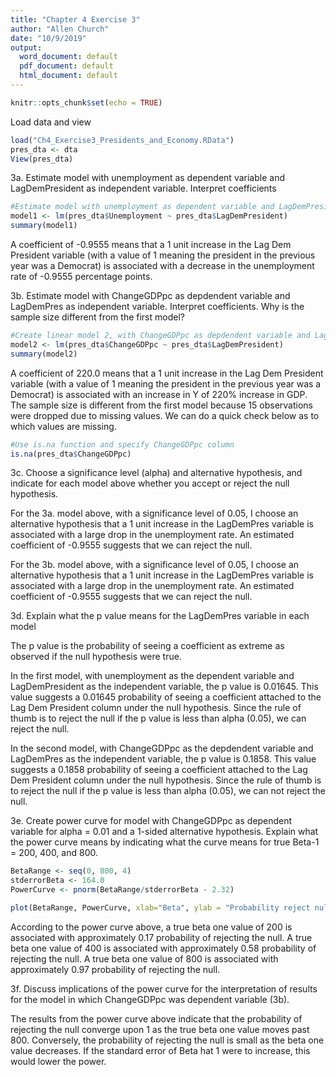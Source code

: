 ```yaml
---
title: "Chapter 4 Exercise 3"
author: "Allen Church"
date: "10/9/2019"
output:
  word_document: default
  pdf_document: default
  html_document: default
---
```


```r
knitr::opts_chunk$set(echo = TRUE)
```

Load data and view
```r
load("Ch4_Exercise3_Presidents_and_Economy.RData")
pres_dta <- dta
View(pres_dta)
```

3a. Estimate model with unemployment as dependent variable and LagDemPresident as independent variable. Interpret coefficients
```r
#Estimate model with unemployment as dependent variable and LagDemPresident as independent variable. Summarize results
model1 <- lm(pres_dta$Unemployment ~ pres_dta$LagDemPresident)
summary(model1)
```
A coefficient of -0.9555 means that a 1 unit increase in the Lag Dem President variable (with a value of 1 meaning the president in the previous year was a Democrat) is associated with a decrease in the unemployment rate of -0.9555 percentage points.

3b. Estimate model with ChangeGDPpc as depdendent variable and LagDemPres as independent variable. Interpret coefficients. Why is the sample size different from the first model?
```r
#Create linear model 2, with ChangeGDPpc as depdendent variable and LagDemPres as independent variable. Summarize results
model2 <- lm(pres_dta$ChangeGDPpc ~ pres_dta$LagDemPresident)
summary(model2)
```
A coefficient of 220.0 means that a 1 unit increase in the Lag Dem President variable (with a value of 1 meaning the president in the previous year was a Democrat) is associated with an increase in Y of 220% increase in GDP. The sample size is different from the first model because 15 observations were dropped due to missing values. We can do a quick check below as to which values are missing.

```r
#Use is.na function and specify ChangeGDPpc column
is.na(pres_dta$ChangeGDPpc)
```
3c. Choose a significance level (alpha) and alternative hypothesis, and indicate for each model above whether you accept or reject the null hypothesis.

For the 3a. model above, with a significance level of 0.05, I choose an alternative hypothesis that a 1 unit increase in the LagDemPres variable is associated with a large drop in the  unemployment rate. An estimated coefficient of -0.9555 suggests that we can reject the null.

For the 3b. model above, with a significance level of 0.05, I choose an alternative hypothesis that a 1 unit increase in the LagDemPres variable is associated with a large drop in the  unemployment rate. An estimated coefficient of -0.9555 suggests that we can reject the null.

3d. Explain what the p value means for the LagDemPres variable in each model

The p value is the probability of seeing a coefficient as extreme as observed if the null hypothesis were true.

In the first model, with unemployment as the dependent variable and LagDemPresident as the independent variable, the p value is 0.01645. This value suggests a 0.01645 probability of seeing a coefficient attached to the Lag Dem President column under the null hypothesis. Since the rule of thumb is to reject the null if the p value is less than alpha (0.05), we can reject the null.

In the second model, with ChangeGDPpc as the depdendent variable and LagDemPres as the independent variable, the p value is 0.1858. This value suggests a 0.1858 probability of seeing a coefficient attached to the Lag Dem President column under the null hypothesis. Since the rule of thumb is to reject the null if the p value is less than alpha (0.05), we can not reject the null.

3e. Create power curve for model with ChangeGDPpc as dependent variable for alpha = 0.01 and a 1-sided alternative hypothesis. Explain what the power curve means by indicating what the curve means for true Beta-1 = 200, 400, and 800.
```r
BetaRange <- seq(0, 800, 4)
stderrorBeta <- 164.0
PowerCurve <- pnorm(BetaRange/stderrorBeta - 2.32)

plot(BetaRange, PowerCurve, xlab="Beta", ylab = "Probability reject null when alpha = 0.05", type="l")
```
According to the power curve above, a true beta one value of 200 is associated with approximately 0.17 probability of rejecting the null. A true beta one value of 400 is associated with approximately 0.58 probability of rejecting the null. A true beta one value of 800 is associated with approximately 0.97 probability of rejecting the null.

3f. Discuss implications of the power curve for the interpretation of results for the model in which ChangeGDPpc was dependent variable (3b).

The results from the power curve above indicate that the probability of rejecting the null converge upon 1 as the true beta one value moves past 800. Conversely, the probability of rejecting the null is small as the beta one value decreases. If the standard error of Beta hat 1 were to increase, this would lower the power.
